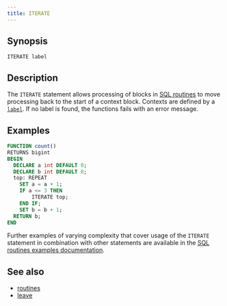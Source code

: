 ```yaml
---
title: ITERATE
---
```


## Synopsis

```text
ITERATE label
```

## Description

The `ITERATE` statement allows processing of blocks in [SQL
routines](/sql/routines/introduction) to move processing back to the start of a
context block. Contexts are defined by a [`label`](/sql/routines/introduction#labels). If no label
is found, the functions fails with an error message.

## Examples

```sql
FUNCTION count()
RETURNS bigint
BEGIN
  DECLARE a int DEFAULT 0;
  DECLARE b int DEFAULT 0;
  top: REPEAT
    SET a = a + 1;
    IF a <= 3 THEN
        ITERATE top;
    END IF;
    SET b = b + 1;
  RETURN b;
END
```

Further examples of varying complexity that cover usage of the `ITERATE`
statement in combination with other statements are available in the [SQL
routines examples documentation](/sql/routines/examples).

## See also

* [routines](/sql/routines/introduction)
* [leave](/sql/routines/leave)
